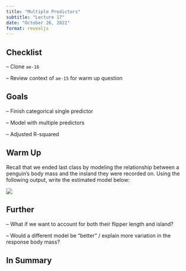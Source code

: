 ```yaml
---
title: "Multiple Predictors"
subtitle: "Lecture 17"
date: "October 26, 2022"
format: revealjs
---
```


## Checklist

-- Clone `ae-16`

-- Review context of `ae-15` for warm up question

## Goals 

-- Finish categorical single predictor 

-- Model with multiple predictors 

-- Adjusted R-squared 

## Warm Up 

Recall that we ended last class by modeling the relationship between a penguin's body mass and the insland they were recorded on. 
Using the following output, write the estimated model below:

![](images/SLRCat.png)


## Further 

-- What if we want to account for both their flipper length and island? 


-- Would a different model be "better" / explain more variation in the response body mass? 


## In Summary